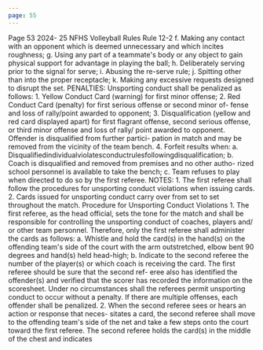 ```yaml
---
page: 55
---
```


Page 53 2024- 25 NFHS Volleyball Rules Rule 12-2 f. Making any contact with an opponent which is deemed unnecessary and which incites roughness; g. Using any part of a teammate's body or any object to gain physical support for advantage in playing the ball; h. Deliberately serving prior to the signal for serve; i. Abusing the re-serve rule; j. Spitting other than into the proper receptacle; k. Making any excessive requests designed to disrupt the set. PENALTIES: Unsporting conduct shall be penalized as follows: 1. Yellow Conduct Card (warning) for first minor offense; 2. Red Conduct Card (penalty) for first serious offense or second minor of- fense and loss of rally/point awarded to opponent; 3. Disqualification (yellow and red card displayed apart) for first flagrant offense, second serious offense, or third minor offense and loss of rally/ point awarded to opponent. Offender is disqualified from further partici- pation in match and may be removed from the vicinity of the team bench. 4. Forfeit results when: a. Disqualifiedindividualviolatesconductrulesfollowingdisqualification; b. Coach is disqualified and removed from premises and no other autho- rized school personnel is available to take the bench; c. Team refuses to play when directed to do so by the first referee. NOTES: 1. The first referee shall follow the procedures for unsporting conduct violations when issuing cards. 2. Cards issued for unsporting conduct carry over from set to set throughout the match. Procedure for Unsporting Conduct Violations 1. The first referee, as the head official, sets the tone for the match and shall be responsible for controlling the unsporting conduct of coaches, players and/ or other team personnel. Therefore, only the first referee shall administer the cards as follows: a. Whistle and hold the card(s) in the hand(s) on the offending team's side of the court with the arm outstretched, elbow bent 90 degrees and hand(s) held head-high; b. Indicate to the second referee the number of the player(s) or which coach is receiving the card. The first referee should be sure that the second ref- eree also has identified the offender(s) and verified that the scorer has recorded the information on the scoresheet. Under no circumstances shall the referees permit unsporting conduct to occur without a penalty. If there are multiple offenses, each offender shall be penalized. 2. When the second referee sees or hears an action or response that neces- sitates a card, the second referee shall move to the offending team's side of the net and take a few steps onto the court toward the first referee. The second referee holds the card(s) in the middle of the chest and indicates